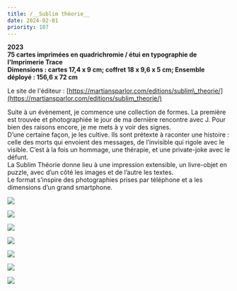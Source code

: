 ```yaml
---
title: /__Sublim théorie__
date: 2024-02-01
priority: 107
---
```

**2023**\
**75 cartes imprimées en quadrichromie / étui en typographie de l'Imprimerie Trace**\
**Dimensions : cartes 17,4 x 9 cm; coffret 18 x 9,6 x 5 cm; Ensemble déployé : 156,6 x 72 cm**

Le site de l'éditeur : [https://martiansparlor.com/editions/sublim\_theorie/](https://martiansparlor.com/editions/sublim_theorie/)

Suite à un évènement, je commence une collection de formes. La première est trouvée et photographiée le jour de ma dernière rencontre avec J. Pour bien des raisons encore, je me mets à y voir des signes.\
D’une certaine façon, je les cultive. Ils sont prétexte à raconter une histoire : celle des morts qui envoient des messages, de l’invisible qui rigole avec le visible. C’est à la fois un hommage, une thérapie, et une private-joke avec le défunt.\
La Sublim Théorie donne lieu à une impression extensible, un livre-objet en puzzle, avec d’un côté les images et de l’autre les textes.\
Le format s’inspire des photographies prises par téléphone et a les dimensions d’un grand smartphone.&#x20;

![](src/assets/images/projects/sublim-theorie/1_DSC09541_R1.jpg)

![](src/assets/images/projects/sublim-theorie/2_DSC09587_R1.jpg)

![](src/assets/images/projects/sublim-theorie/3_DSC09614_R1.jpg)

![](src/assets/images/projects/sublim-theorie/z_DSC09611_R3.jpg)

![](src/assets/images/projects/sublim-theorie/8_DSC09493_R3.jpg)

![](src/assets/images/projects/sublim-theorie/6_DSC09593_R1.jpg)

![](src/assets/images/projects/sublim-theorie/10_DSC09544_R2.jpg)


